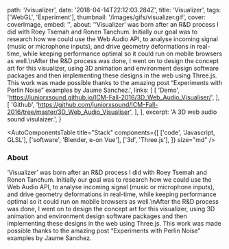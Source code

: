 
  path: '/visualizer',
  date: '2018-04-14T22:12:03.284Z',
  title: 'Visualizer',
  tags: ['WebGL', 'Experiment'],
  thumbnail: '/images/gifs/visualizer.gif',
  cover: coverImage,
  embed: '',
  about:
    '‘Visualizer’ was born after an R&D process I did with Roey Tsemah and Ronen Tanchum. Initially our goal was to research how we could use the Web Audio API, to analyse incoming signal (music or microphone inputs), and drive geometry deformations in real-time, while keeping performance optimal so it could run on mobile browsers as well.\nAfter the R&D process was done, I went on to design the concept art for this visualizer, using 3D animation and environment design software packages and then implementing these designs in the web using Three.js. This work was made possible thanks to the amazing post “Experiments with Perlin Noise” examples by Jaume Sanchez.',
  links: [
    [
      'Demo',
      'https://juniorxsound.github.io/ICM-Fall-2016/3D_Web_Audio_Visualiser/',
    ],
    [
      'Github',
      'https://github.com/juniorxsound/ICM-Fall-2016/tree/master/3D_Web_Audio_Visualiser',
    ],
  ],
  excerpt: 'A 3D web audio sound visulaizer.',
}

<AutoComponentsTable
  title="Stack"
  components={[
    ['code', 'Javascript, GLSL'],
    ['software', 'Blender, e-on Vue'],
    ['3d', 'Three.js'],
  ]}
  size="md"
/>

### About

‘Visualizer’ was born after an R&D process I did with Roey Tsemah and Ronen Tanchum. Initially our goal was to research how we could use the Web Audio API, to analyse incoming signal (music or microphone inputs), and drive geometry deformations in real-time, while keeping performance optimal so it could run on mobile browsers as well.\nAfter the R&D process was done, I went on to design the concept art for this visualizer, using 3D animation and environment design software packages and then implementing these designs in the web using Three.js. This work was made possible thanks to the amazing post “Experiments with Perlin Noise” examples by Jaume Sanchez.
